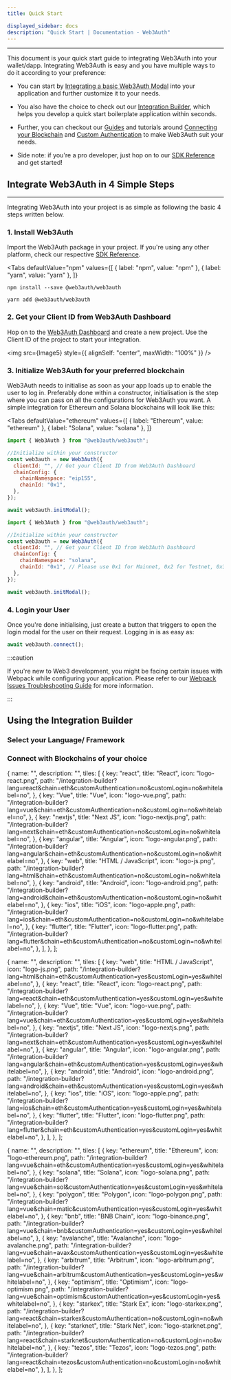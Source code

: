 ```yaml
---
title: Quick Start

displayed_sidebar: docs
description: "Quick Start | Documentation - Web3Auth"
---
```


---


This document is your quick start guide to integrating Web3Auth into your wallet/dapp. Integrating Web3Auth is easy and you have multiple ways to do
it according to your preference:

- You can start by [Integrating a basic Web3Auth Modal](#integrate-web3auth-in-4-simple-steps) into your application and further customize it to your
  needs.

- You also have the choice to check out our [Integration Builder](/docs/integration-builder), which helps you develop a quick start boilerplate
  application within seconds.

- Further, you can checkout our [Guides](/docs/guides) and tutorials around [Connecting your Blockchain](/docs/connect-blockchain/) and
  [Custom Authentication](/docs/custom-authentication/) to make Web3Auth suit your needs.

- Side note: if you're a pro developer, just hop on to our [SDK Reference](/docs/sdk) and get started!

## Integrate Web3Auth in 4 Simple Steps

---

Integrating Web3Auth into your project is as simple as following the basic 4 steps written below.

### 1. Install Web3Auth

Import the Web3Auth package in your project. If you're using any other platform, check our respective [SDK Reference](/docs/sdk).

<Tabs
  defaultValue="npm"
  values={[
    { label: "npm", value: "npm" },
    { label: "yarn", value: "yarn" },
  ]}
>

<TabItem value="npm">

```shell
npm install --save @web3auth/web3auth
```

</TabItem>

<TabItem value="yarn">

```shell
yarn add @web3auth/web3auth
```

</TabItem>

</Tabs>

### 2. Get your Client ID from Web3Auth Dashboard

Hop on to the [Web3Auth Dashboard](https://dashboard.web3auth.io) and create a new project. Use the Client ID of the project to start your
integration.

<img src={Image5} style={{ alignSelf: "center", maxWidth: "100%" }} />

### 3. Initialize Web3Auth for your preferred blockchain

Web3Auth needs to initialise as soon as your app loads up to enable the user to log in. Preferably done within a constructor, initialisation is the
step where you can pass on all the configurations for Web3Auth you want. A simple integration for Ethereum and Solana blockchains will look like this:

<Tabs
  defaultValue="ethereum"
  values={[
    { label: "Ethereum", value: "ethereum" },
    { label: "Solana", value: "solana" },
  ]}
>

<TabItem value="ethereum">

```js
import { Web3Auth } from "@web3auth/web3auth";

//Initialize within your constructor
const web3auth = new Web3Auth({
  clientId: "", // Get your Client ID from Web3Auth Dashboard
  chainConfig: {
    chainNamespace: "eip155",
    chainId: "0x1",
  },
});

await web3auth.initModal();
```

</TabItem>

<TabItem value="solana">

```js
import { Web3Auth } from "@web3auth/web3auth";

//Initialize within your constructor
const web3auth = new Web3Auth({
  clientId: "", // Get your Client ID from Web3Auth Dashboard
  chainConfig: {
    chainNamespace: "solana",
    chainId: "0x1", // Please use 0x1 for Mainnet, 0x2 for Testnet, 0x3 for Devnet
  },
});

await web3auth.initModal();
```

</TabItem>

</Tabs>

### 4. Login your User

Once you're done initialising, just create a button that triggers to open the login modal for the user on their request. Logging in is as easy as:

```js
await web3auth.connect();
```

:::caution

If you're new to Web3 development, you might be facing certain issues with Webpack while configuring your application. Please refer to our
[Webpack Issues Troubleshooting Guide](/docs/troubleshooting/webpack-issues) for more information.

:::

## Using the Integration Builder

### Select your Language/ Framework

<Tiles tileGroups={tileGroupsData1} />

### Connect with Blockchains of your choice

<Tiles tileGroups={tileGroupsData3} />

  {
    name: "",
    description: "",
    tiles: [
      {
        key: "react",
        title: "React",
        icon: "logo-react.png",
        path: "/integration-builder?lang=react&chain=eth&customAuthentication=no&customLogin=no&whitelabel=no",
      },
      {
        key: "Vue",
        title: "Vue",
        icon: "logo-vue.png",
        path: "/integration-builder?lang=vue&chain=eth&customAuthentication=no&customLogin=no&whitelabel=no",
      },
      {
        key: "nextjs",
        title: "Next JS",
        icon: "logo-nextjs.png",
        path: "/integration-builder?lang=next&chain=eth&customAuthentication=no&customLogin=no&whitelabel=no",
      },
      {
        key: "angular",
        title: "Angular",
        icon: "logo-angular.png",
        path: "/integration-builder?lang=angular&chain=eth&customAuthentication=no&customLogin=no&whitelabel=no",
      },
      {
        key: "web",
        title: "HTML / JavaScript",
        icon: "logo-js.png",
        path: "/integration-builder?lang=html&chain=eth&customAuthentication=no&customLogin=no&whitelabel=no",
      },
      {
        key: "android",
        title: "Android",
        icon: "logo-android.png",
        path: "/integration-builder?lang=android&chain=eth&customAuthentication=no&customLogin=no&whitelabel=no",
      },
      {
        key: "ios",
        title: "iOS",
        icon: "logo-apple.png",
        path: "/integration-builder?lang=ios&chain=eth&customAuthentication=no&customLogin=no&whitelabel=no",
      },
      {
        key: "flutter",
        title: "Flutter",
        icon: "logo-flutter.png",
        path: "/integration-builder?lang=flutter&chain=eth&customAuthentication=no&customLogin=no&whitelabel=no",
      },
    ],
  },
];

  {
    name: "",
    description: "",
    tiles: [
      {
        key: "web",
        title: "HTML / JavaScript",
        icon: "logo-js.png",
        path: "/integration-builder?lang=html&chain=eth&customAuthentication=yes&customLogin=yes&whitelabel=no",
      },
      {
        key: "react",
        title: "React",
        icon: "logo-react.png",
        path: "/integration-builder?lang=react&chain=eth&customAuthentication=yes&customLogin=yes&whitelabel=no",
      },
      {
        key: "Vue",
        title: "Vue",
        icon: "logo-vue.png",
        path: "/integration-builder?lang=vue&chain=eth&customAuthentication=yes&customLogin=yes&whitelabel=no",
      },
      {
        key: "nextjs",
        title: "Next JS",
        icon: "logo-nextjs.png",
        path: "/integration-builder?lang=next&chain=eth&customAuthentication=yes&customLogin=yes&whitelabel=no",
      },
      {
        key: "angular",
        title: "Angular",
        icon: "logo-angular.png",
        path: "/integration-builder?lang=angular&chain=eth&customAuthentication=yes&customLogin=yes&whitelabel=no",
      },
      {
        key: "android",
        title: "Android",
        icon: "logo-android.png",
        path: "/integration-builder?lang=android&chain=eth&customAuthentication=yes&customLogin=yes&whitelabel=no",
      },
      {
        key: "ios",
        title: "iOS",
        icon: "logo-apple.png",
        path: "/integration-builder?lang=ios&chain=eth&customAuthentication=yes&customLogin=yes&whitelabel=no",
      },
      {
        key: "flutter",
        title: "Flutter",
        icon: "logo-flutter.png",
        path: "/integration-builder?lang=flutter&chain=eth&customAuthentication=yes&customLogin=yes&whitelabel=no",
      },
    ],
  },
];

  {
    name: "",
    description: "",
    tiles: [
      {
        key: "ethereum",
        title: "Ethereum",
        icon: "logo-ethereum.png",
        path: "/integration-builder?lang=vue&chain=eth&customAuthentication=yes&customLogin=yes&whitelabel=no",
      },
      {
        key: "solana",
        title: "Solana",
        icon: "logo-solana.png",
        path: "/integration-builder?lang=vue&chain=sol&customAuthentication=yes&customLogin=yes&whitelabel=no",
      },
      {
        key: "polygon",
        title: "Polygon",
        icon: "logo-polygon.png",
        path: "/integration-builder?lang=vue&chain=matic&customAuthentication=yes&customLogin=yes&whitelabel=no",
      },
      {
        key: "bnb",
        title: "BNB Chain",
        icon: "logo-binance.png",
        path: "/integration-builder?lang=vue&chain=bnb&customAuthentication=yes&customLogin=yes&whitelabel=no",
      },
      {
        key: "avalanche",
        title: "Avalanche",
        icon: "logo-avalanche.png",
        path: "/integration-builder?lang=vue&chain=avax&customAuthentication=yes&customLogin=yes&whitelabel=no",
      },
      {
        key: "arbitrum",
        title: "Arbitrum",
        icon: "logo-arbitrum.png",
        path: "/integration-builder?lang=vue&chain=arbitrum&customAuthentication=yes&customLogin=yes&whitelabel=no",
      },
      {
        key: "optimism",
        title: "Optimism",
        icon: "logo-optimism.png",
        path: "/integration-builder?lang=vue&chain=optimism&customAuthentication=yes&customLogin=yes&whitelabel=no",
      },
      {
        key: "starkex",
        title: "Stark Ex",
        icon: "logo-starkex.png",
        path: "/integration-builder?lang=react&chain=starkex&customAuthentication=no&customLogin=no&whitelabel=no",
      },
      {
        key: "starknet",
        title: "Stark Net",
        icon: "logo-starknet.png",
        path: "/integration-builder?lang=react&chain=starknet&customAuthentication=no&customLogin=no&whitelabel=no",
      },
      {
        key: "tezos",
        title: "Tezos",
        icon: "logo-tezos.png",
        path: "/integration-builder?lang=react&chain=tezos&customAuthentication=no&customLogin=no&whitelabel=no",
      },
    ],
  },
];
